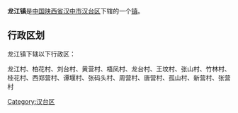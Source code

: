 {{中国乡级行政区
|行政区全称 = 龙江镇
|景观照片文件名 = 
|景观照片描述 = 
|汉语拼音 =
|其他语言 = 
|其他语言名称 = 
|位置图文件名 = 
|位置图描述 = 
|自定义图片=
|上级行政区 = [[陕西省|陕西省]][[汉中市|汉中市]][[汉台区|汉台区]]
|行政区类别 = [[行政建制镇|镇]]
|行政区划代码 = 
|行政区划 = 
|村委会 = 
|居委会 = 
|建置时间 = 
|领导职位 = 
|领导名称 = 
|政府驻地 = 
|毗邻 = 
|地理坐标 = 
|总面积 = 
|总人口 = 
|户籍人口 = 
|户籍人口年份 = 
|常住人口 = 
|常住人口年份 = 
|人口密度 = 
|GDP = 
|邮政编码 = 
|电话区号 = 
|官方网站 = 
|网站名称 = 
}}
'''龙江镇'''是[[中华人民共和国|中国]][[陕西省|陕西省]][[汉中市|汉中市]][[汉台区|汉台区]]下辖的一个[[行政建制镇|镇]]。

== 行政区划 ==
龙江镇下辖以下行政区：

龙江村、柏花村、刘台村、黄营村、梧凤村、龙台村、王坟村、张山村、竹林村、桂花村、西郑营村、谭堰村、张码头村、周营村、唐营村、孤山村、新营村、张营村

{{陕西小作品}}
{{汉台区行政区划}}

[[Category:汉台区|Category:汉台区]]